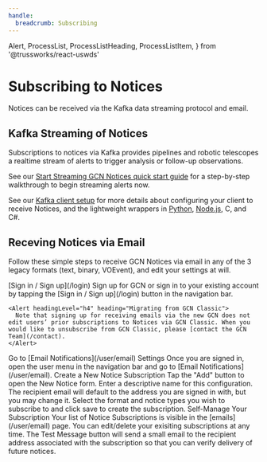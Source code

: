 ```yaml
---
handle:
  breadcrumb: Subscribing
---
```


  Alert,
  ProcessList,
  ProcessListHeading,
  ProcessListItem,
} from '@trussworks/react-uswds'

# Subscribing to Notices

Notices can be received via the Kafka data streaming protocol and email.

## Kafka Streaming of Notices

Subscriptions to notices via Kafka provides pipelines and robotic telescopes a realtime stream of alerts to trigger analysis or follow-up observations.

See our [Start Streaming GCN Notices quick start guide](/quickstart) for a step-by-step walkthrough to begin streaming alerts now.

See our [Kafka client setup](/client) for more details about configuring your client to receive Notices, and the lightweight wrappers in [Python](https://github.com/nasa-gcn/gcn-kafka-python), [Node.js](https://github.com/nasa-gcn/gcn-kafka-js), C, and C#.

## Receving Notices via Email

Follow these simple steps to receive GCN Notices via email in any of the 3 legacy formats (text,
binary, VOEvent), and edit your settings at will.

<ProcessList>
  <ProcessListItem>
    <ProcessListHeading type="h3">
      [Sign in / Sign up](/login)
    </ProcessListHeading>
    Sign up for GCN or sign in to your existing account by tapping the [Sign in / Sign up](/login) button in the navigation bar.

    <Alert headingLevel="h4" heading="Migrating from GCN Classic">
      Note that signing up for receiving emails via the new GCN does not edit users’ prior subscriptions to Notices via GCN Classic. When you would like to unsubscribe from GCN Classic, please [contact the GCN Team](/contact).
    </Alert>

  </ProcessListItem>
  <ProcessListItem>
    <ProcessListHeading type="h3">
      Go to [Email Notifications](/user/email) Settings
    </ProcessListHeading>
    Once you are signed in, open the user menu in the navigation bar and go to [Email Notifications](/user/email).
  </ProcessListItem>
  <ProcessListItem>
    <ProcessListHeading type="h3">Create a New Notice Subscription</ProcessListHeading>
    Tap the "Add" button to open the New Notice form.  Enter a descriptive name for this configuration.  The recipient email will default to the address you are signed in with, but you may change it. Select the format and notice types you wish to subscribe to and click save to create the subscription.
      </ProcessListItem>
  <ProcessListItem>
    <ProcessListHeading type="h3">Self-Manage Your Subscription</ProcessListHeading>
    Your list of Notice Subscriptions is visible in the [emails](/user/email) page. You can edit/delete your exisiting subscriptions at any time. The Test Message button will send a small email to the recipient address associated with the subscription so that you can verify delivery of future notices.
  </ProcessListItem>
</ProcessList>
